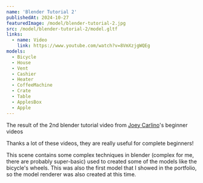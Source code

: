 ```yaml
---
name: 'Blender Tutorial 2'
publishedAt: 2024-10-27
featuredImage: /model/blender-tutorial-2.jpg
src: /model/blender-tutorial-2/model.gltf
links:
  - name: Video
    link: https://www.youtube.com/watch?v=8VmXzjgWQEg
models:
  - Bicycle
  - House
  - Vent
  - Cashier
  - Heater
  - CoffeeMachine
  - Crate
  - Table
  - ApplesBox
  - Apple
---
```


The result of the 2nd blender tutorial video from [Joey Carlino](https://www.youtube.com/@JoeyCarlino)'s beginner videos

Thanks a lot of these videos, they are really useful for complete beginners!

This scene contains some complex techniques in blender (complex for me, there are probably super-basic) used to created some of the models like the bicycle's wheels. This was also the first model that I showed in the portfolio, so the model renderer was also created at this time.
